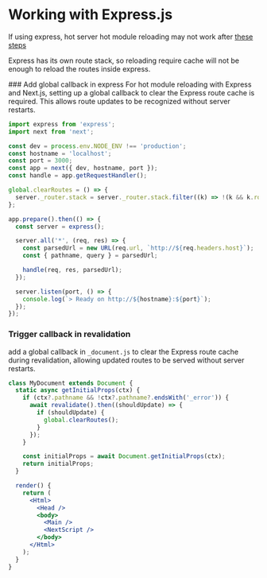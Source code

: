 
# Working with Express.js

If using express, hot server hot module reloading may not work after [these steps](/practice/frameworks/next/index#step-3-implementing-ssr)

Express has its own route stack, so reloading require cache will not be enough to reload the routes inside express.

<Steps>
### Add global callback in express
For hot module reloading with Express and Next.js, setting up a global callback to clear the Express route cache is required.
This allows route updates to be recognized without server restarts.

```javascript title="server/express.js"
import express from 'express';
import next from 'next';

const dev = process.env.NODE_ENV !== 'production';
const hostname = 'localhost';
const port = 3000;
const app = next({ dev, hostname, port });
const handle = app.getRequestHandler();

global.clearRoutes = () => {
  server._router.stack = server._router.stack.filter((k) => !(k && k.route && k.route.path));
};

app.prepare().then(() => {
  const server = express();

  server.all('*', (req, res) => {
    const parsedUrl = new URL(req.url, `http://${req.headers.host}`);
    const { pathname, query } = parsedUrl;

    handle(req, res, parsedUrl);
  });

  server.listen(port, () => {
    console.log(`> Ready on http://${hostname}:${port}`);
  });
});
```

### Trigger callback in revalidation

add a global callback in `_document.js` to clear the Express route cache during revalidation, allowing updated routes to be served without server restarts.
```jsx title="pages/_document.js"
class MyDocument extends Document {
  static async getInitialProps(ctx) {
    if (ctx?.pathname && !ctx?.pathname?.endsWith('_error')) {
      await revalidate().then((shouldUpdate) => {
        if (shouldUpdate) {
          global.clearRoutes();
        }
      });
    }

    const initialProps = await Document.getInitialProps(ctx);
    return initialProps;
  }

  render() {
    return (
      <Html>
        <Head />
        <body>
          <Main />
          <NextScript />
        </body>
      </Html>
    );
  }
}
```

</Steps>


